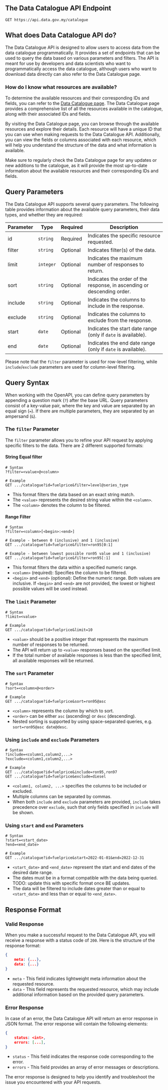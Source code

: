 ## The Data Catalogue API Endpoint

```http
GET https://api.data.gov.my/catalogue
```

## What does Data Catalogue API do?

The Data Catalogue API is designed to allow users to access data from the data catalogue programmatically. It provides a set of endpoints that can be used to query the data based on various parameters and filters. The API is meant for use by developers and data scientists who want to programmatically access the data catalogue, although users who want to download data directly can also refer to the Data Catalogue page.

### How do I know what resources are available?

To determine the available resources and their corresponding IDs and fields, you can refer to the [Data Catalogue page](#TODO). The Data Catalogue page provides a comprehensive list of all the resources available in the catalogue, along with their associated IDs and fields.

By visiting the Data Catalogue page, you can browse through the available resources and explore their details. Each resource will have a unique ID that you can use when making requests to the Data Catalogue API. Additionally, you can view the fields or columns associated with each resource, which will help you understand the structure of the data and what information is available.

Make sure to regularly check the Data Catalogue page for any updates or new additions to the catalogue, as it will provide the most up-to-date information about the available resources and their corresponding IDs and fields.

## Query Parameters

The Data Catalogue API supports several query parameters. The following table provides information about the available query parameters, their data types, and whether they are required:

| Parameter | Type      | Required | Description                                                            |
| --------- | --------- | -------- | ---------------------------------------------------------------------- |
| id        | `string`  | Required | Indicates the specific resource requested.                             |
| filter    | `string`  | Optional | Indicates filter(s) of the data.                                       |
| limit     | `integer` | Optional | Indicates the maximum number of responses to return.                   |
| sort      | `string`  | Optional | Indicates the order of the response, in ascending or descending order. |
| include   | `string`  | Optional | Indicates the columns to include in the response.                      |
| exclude   | `string`  | Optional | Indicates the columns to exclude from the response.                    |
| start     | `date`    | Optional | Indicates the start date range (only if `date` is available).          |
| end       | `date`    | Optional | Indicates the end date range (only if `date` is available).            |

Please note that the `filter` parameter is used for row-level filtering, while `include`/`exclude` parameters are used for column-level filtering.

## Query Syntax

When working with the OpenAPI, you can define query parameters by appending a question mark (`?`) after the base URL. Query parameters consist of a key-value pair, where the key and value are separated by an equal sign (`=`). If there are multiple parameters, they are separated by an ampersand (`&`).

### The `filter` Parameter

The `filter` parameter allows you to refine your API request by applying specific filters to the data. There are 2 different supported formats:

#### String Equal filter

```http
# Syntax
?filter=<value>@<column>

# Example
GET .../catalogue?id=fuelprice&filter=level@series_type
```

- This format filters the data based on an exact string match.
- The `<value>` represents the desired string value within the `<column>`.
- The `<column>` denotes the column to be filtered.

#### Range Filter

```http
# Syntax
?filter=<column>[<begin>:<end>]

# Example - between 0 (inclusive) and 1 (inclusive)
GET .../catalogue?id=fuelprice&filter=ron95[0:1]

# Example - between lowest possible ron95 value and 1 (inclusive)
GET .../catalogue?id=fuelprice&filter=ron95[:1]
```

- This format filters the data within a specified numeric range.
- `<column>` (required): Specifies the column to be filtered.
- `<begin>` and `<end>` (optional): Define the numeric range. Both values are inclusive. If `<begin>` and `<end>` are not provided, the lowest or highest possible values will be used instead.

### The `limit` Parameter

```http
# Syntax
?limit=<value>

# Example
GET .../catalogue?id=fuelprice&limit=10
```

- `<value>` should be a positive integer that represents the maximum number of responses to be returned.
- The API will return up to `<value>` responses based on the specified limit.
- If the total number of available responses is less than the specified limit, all available responses will be returned.

### The `sort` Parameter

```http
# Syntax
?sort=<column>@<order>

# Example
GET .../catalogue?id=fuelprice&sort=ron95@asc
```

- `<column>` represents the column by which to sort.
- `<order>` can be either `asc` (ascending) or `desc` (descending).
- Nested sorting is supported by using space-separated queries, e.g. <nobr>`sort=ron95@asc date@desc`</nobr>.

### Using `include` and `exclude` Parameters

```http
# Syntax
?include=<column1,column2,...>
?exclude=<column1,column2,...>

# Example
GET .../catalogue?id=fuelprice&include=ron95,ron97
GET .../catalogue?id=fuelprice&exclude=diesel
```

- `<column1, column2, ...>` specifies the columns to be included or excluded.
- Multiple columns can be separated by commas.
- When both `include` and `exclude` parameters are provided, `include` takes precedence over `exclude`, such that only fields specified in `include` will be shown.

### Using `start` and `end` Parameters

```http
# Syntax
?start=<start_date>
?end=<end_date>

# Example
GET .../catalogue?id=fuelprice&start=2022-01-01&end=2022-12-31
```

- `<start_date>` and `<end_date>` represent the start and end dates of the desired date range.
- The dates must be in a format compatible with the data being queried. TODO: update this with specific format once BE updates.
- The data will be filtered to include dates greater than or equal to `<start_date>` and less than or equal to `<end_date>`.

## Response Format

### Valid Response

When you make a successful request to the Data Catalogue API, you will receive a response with a status code of `200`. Here is the structure of the response format:

```JSON
{
    meta: {...},
    data: {...}
}
```

- `meta` - This field indicates lightweight meta information about the requested resource.
- `data` - This field represents the requested resource, which may include additional information based on the provided query parameters.

### Error Response

In case of an error, the Data Catalogue API will return an error response in JSON format. The error response will contain the following elements:

```json
{
    status: <int>,
    errors: [...],
}
```

- `status` - This field indicates the response code corresponding to the error.
- `errors` - This field provides an array of error messages or descriptions.

The error response is designed to help you identify and troubleshoot the issue you encountered with your API requests.
